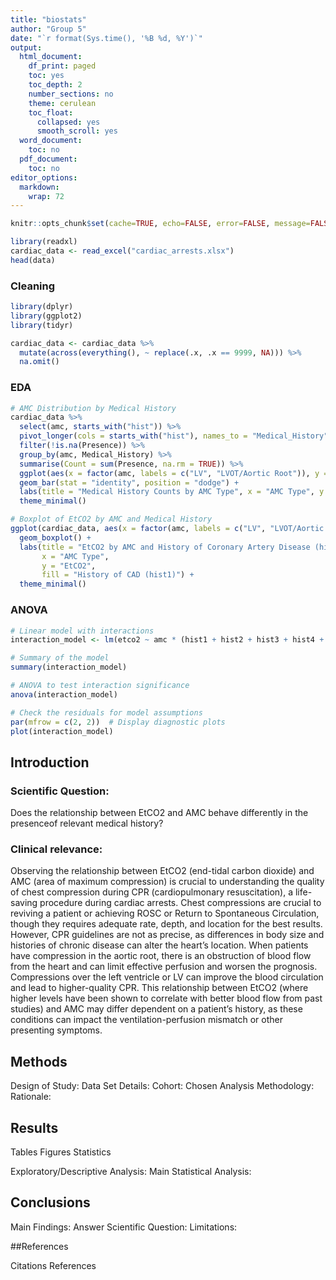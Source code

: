 ```yaml
---
title: "biostats"
author: "Group 5"
date: "`r format(Sys.time(), '%B %d, %Y')`"
output:
  html_document:
    df_print: paged
    toc: yes
    toc_depth: 2
    number_sections: no
    theme: cerulean
    toc_float:
      collapsed: yes
      smooth_scroll: yes
  word_document:
    toc: no
  pdf_document:
    toc: no
editor_options: 
  markdown: 
    wrap: 72
---
```


```r
knitr::opts_chunk$set(cache=TRUE, echo=FALSE, error=FALSE, message=FALSE, warning=FALSE, tidy.opts=list(width.cutoff=60),tidy=TRUE)
```

```r
library(readxl)
cardiac_data <- read_excel("cardiac_arrests.xlsx")
head(data)
```

### Cleaning

```r
library(dplyr)
library(ggplot2)
library(tidyr)

cardiac_data <- cardiac_data %>%
  mutate(across(everything(), ~ replace(.x, .x == 9999, NA))) %>%
  na.omit()
```

### EDA

```r
# AMC Distribution by Medical History
cardiac_data %>%
  select(amc, starts_with("hist")) %>%
  pivot_longer(cols = starts_with("hist"), names_to = "Medical_History", values_to = "Presence") %>%
  filter(!is.na(Presence)) %>%
  group_by(amc, Medical_History) %>%
  summarise(Count = sum(Presence, na.rm = TRUE)) %>%
  ggplot(aes(x = factor(amc, labels = c("LV", "LVOT/Aortic Root")), y = Count, fill = Medical_History)) +
  geom_bar(stat = "identity", position = "dodge") +
  labs(title = "Medical History Counts by AMC Type", x = "AMC Type", y = "Count") +
  theme_minimal()

# Boxplot of EtCO2 by AMC and Medical History
ggplot(cardiac_data, aes(x = factor(amc, labels = c("LV", "LVOT/Aortic Root")), y = etco2, fill = factor(hist1))) +
  geom_boxplot() +
  labs(title = "EtCO2 by AMC and History of Coronary Artery Disease (hist1)",
       x = "AMC Type",
       y = "EtCO2",
       fill = "History of CAD (hist1)") +
  theme_minimal()
```

### ANOVA

```r
# Linear model with interactions
interaction_model <- lm(etco2 ~ amc * (hist1 + hist2 + hist3 + hist4 + hist5), data = cardiac_data)

# Summary of the model
summary(interaction_model)

# ANOVA to test interaction significance
anova(interaction_model)

# Check the residuals for model assumptions
par(mfrow = c(2, 2))  # Display diagnostic plots
plot(interaction_model)
```

## Introduction

### Scientific Question:

Does the relationship between EtCO2 and AMC behave differently in the
presenceof relevant medical history?

### Clinical relevance:

Observing the relationship between EtCO2 (end-tidal carbon dioxide) and
AMC (area of maximum compression) is crucial to understanding the
quality of chest compression during CPR (cardiopulmonary resuscitation),
a life-saving procedure during cardiac arrests. Chest compressions are
crucial to reviving a patient or achieving ROSC or Return to Spontaneous
Circulation, though they requires adequate rate, depth, and location for
the best results. However, CPR guidelines are not as precise, as
differences in body size and histories of chronic disease can alter the
heart's location. When patients have compression in the aortic root,
there is an obstruction of blood flow from the heart and can limit
effective perfusion and worsen the prognosis. Compressions over the left
ventricle or LV can improve the blood circulation and lead to
higher-quality CPR. This relationship between EtCO2 (where higher levels
have been shown to correlate with better blood flow from past studies)
and AMC may differ dependent on a patient's history, as these conditions
can impact the ventilation-perfusion mismatch or other presenting
symptoms.

## Methods

Design of Study: Data Set Details: Cohort: Chosen Analysis Methodology:
Rationale:

## Results

Tables Figures Statistics

Exploratory/Descriptive Analysis: Main Statistical Analysis:

## Conclusions

Main Findings: Answer Scientific Question: Limitations:

##References

Citations References
